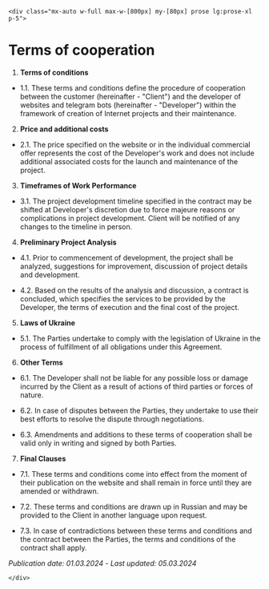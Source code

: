 
<Layout title='Terms'>

    <div class="mx-auto w-full max-w-[800px] my-[80px] prose lg:prose-xl p-5">



    

# Terms of cooperation

  
  

1. **Terms of conditions**

- 1.1. These terms and conditions define the procedure of cooperation between the customer (hereinafter - "Client") and the developer of websites and telegram bots (hereinafter - "Developer") within the framework of creation of Internet projects and their maintenance.

  
  
  

2. **Price and additional costs**

  

- 2.1. The price specified on the website or in the individual commercial offer represents the cost of the Developer's work and does not include additional associated costs for the launch and maintenance of the project.

  
  
  

3. **Timeframes of Work Performance**

  

- 3.1. The project development timeline specified in the contract may be shifted at Developer's discretion due to force majeure reasons or complications in project development. Client will be notified of any changes to the timeline in person.

  
  
  

4. **Preliminary Project Analysis**

  

- 4.1. Prior to commencement of development, the project shall be analyzed, suggestions for improvement, discussion of project details and development.

  

- 4.2. Based on the results of the analysis and discussion, a contract is concluded, which specifies the services to be provided by the Developer, the terms of execution and the final cost of the project.

  
  
  

5. **Laws of Ukraine**

- 5.1. The Parties undertake to comply with the legislation of Ukraine in the process of fulfillment of all obligations under this Agreement.

  
  
  

6. **Other Terms**

- 6.1. The Developer shall not be liable for any possible loss or damage incurred by the Client as a result of actions of third parties or forces of nature.

  

- 6.2. In case of disputes between the Parties, they undertake to use their best efforts to resolve the dispute through negotiations.

  

- 6.3. Amendments and additions to these terms of cooperation shall be valid only in writing and signed by both Parties.

  
  
  

7. **Final Clauses**

- 7.1. These terms and conditions come into effect from the moment of their publication on the website and shall remain in force until they are amended or withdrawn.

  

- 7.2. These terms and conditions are drawn up in Russian and may be provided to the Client in another language upon request.

  

- 7.3. In case of contradictions between these terms and conditions and the contract between the Parties, the terms and conditions of the contract shall apply.

  
  
  

*Publication date: 01.03.2024* - *Last updated: 05.03.2024*


    </div>
    
</Layout>